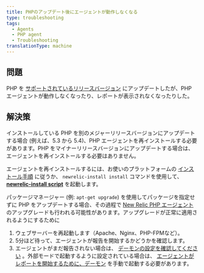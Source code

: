 ```yaml
---
title: PHPのアップデート後にエージェントが動作しなくなる
type: troubleshooting
tags:
  - Agents
  - PHP agent
  - Troubleshooting
translationType: machine
---
```


## 問題

PHP を [サポートされているリリースバージョン](/docs/agents/php-agent/getting-started/php-agent-compatibility-requirements#php-release) にアップデートしたが、PHP エージェントが動作しなくなったり、レポートが表示されなくなったりした。

## 解決策

インストールしている PHP を別のメジャーリリースバージョンにアップデートする場合 (例えば、5.3 から 5.4)、PHP エージェントを再インストールする必要があります。PHP をマイナーリリースバージョンにアップデートする場合は、エージェントを再インストールする必要はありません。

エージェントを再インストールするには、お使いのプラットフォームの [インストール手順](/docs/agents/php-agent/installation/php-agent-installation-overview) に従うか、 `newrelic-install install` コマンドを使用して、 **[newrelic-install script](/docs/agents/php-agent/advanced-installation/using-newrelic-install-script)** を起動します。

パッケージマネージャー (例: `apt-get upgrade`) を使用してパッケージを指定せずに PHP をアップデートする場合、その過程で [New Relic PHP エージェント](/docs/agents/php-agent/installation/upgrading-php-agent) のアップグレードも行われる可能性があります。アップグレードが正常に適用されるようにするために

1. ウェブサーバーを再起動します（Apache、Nginx、PHP-FPMなど）。
2. 5分ほど待って、エージェントが報告を開始するかどうかを確認します。
3. エージェントがまだ報告されない場合は、 [デーモンの設定を確認してください](/docs/agents/php-agent/troubleshooting/verifying-php-daemon) 。外部モードで起動するように設定されている場合は、 [エージェントがレポートを開始するために、デーモン](/docs/agents/php-agent/advanced-installation/starting-php-daemon-advanced#daemon-external) を手動で起動する必要があります。
